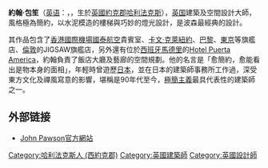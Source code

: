 
'''約翰·包笙'''（[[英语|英语]]：'''{{lang|en|John Pawson}}'''，{{bd|1949年|3月6日|catIdx=P}}，生於[[英國|英國]][[約克郡|約克郡]][[哈利法克斯|哈利法克斯]]），[[英国|英国]]建築及空間設計大師，風格極為簡約，以水泥模造的樓梯與巧妙的燈光設計，是波森最經典的設計。

其作品包含了[[香港國際機場|香港國際機場]][[國泰航空|國泰航空]]貴賓室、[[卡文·克萊|卡文·克萊]][[紐約|紐約]]、[[巴黎|巴黎]]、[[東京|東京]]等旗艦店、[[倫敦|倫敦]]的JIGSAW旗艦店，另外還有位於[[西班牙|西班牙]][[馬德里|馬德里]]的[[Hotel_Puerta_America|Hotel Puerta America]]，約翰負責了飯店大廳及藝廊的空間規劃。他的名言是「愈簡約，愈能看出是物本身的面相」，年輕時曾遊歷[[日本|日本]]，並在日本的建築師事務所工作過，深受東方文化及禪風寫意的影響，堪稱是90年代至今，[[極簡主義|極簡主義]]最具代表性的建築師之一。

==外部链接==
* [http://www.johnpawson.com John Pawson官方網站] {{Wayback|url=http://www.johnpawson.com/ |date=20210330061700 }}
{{澳洲電影及電視美藝學院獎最佳男配角}}
{{Authority control}}

{{DEFAULTSORT:Pawson, John}}
[[Category:哈利法克斯人_(西約克郡)|Category:哈利法克斯人 (西約克郡)]]
[[Category:英國建築師|Category:英國建築師]]
[[Category:英國設計師|Category:英國設計師]]